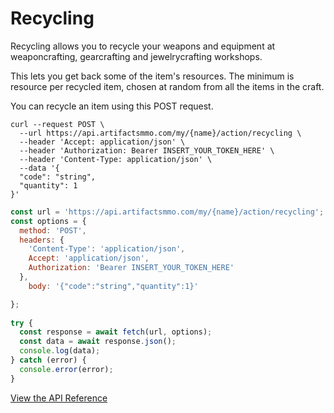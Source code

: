 # Recycling 
   
Recycling allows you to recycle your weapons and equipment at weaponcrafting, gearcrafting and jewelrycrafting workshops.

This lets you get back some of the item's resources. The minimum is resource  per recycled item, chosen at random from all the items in the craft.

You can recycle an item using this POST request.

 
```http filename="cURL" copy
curl --request POST \
  --url https://api.artifactsmmo.com/my/{name}/action/recycling \
  --header 'Accept: application/json' \
  --header 'Authorization: Bearer INSERT_YOUR_TOKEN_HERE' \
  --header 'Content-Type: application/json' \
  --data '{
  "code": "string",
  "quantity": 1
}'
```
```js filename="Javascript" copy
const url = 'https://api.artifactsmmo.com/my/{name}/action/recycling';
const options = {
  method: 'POST',
  headers: {
    'Content-Type': 'application/json',
    Accept: 'application/json',
    Authorization: 'Bearer INSERT_YOUR_TOKEN_HERE'
  },
    body: '{"code":"string","quantity":1}'

};
  
try {
  const response = await fetch(url, options);
  const data = await response.json();
  console.log(data);
} catch (error) {
  console.error(error);
}
```
[View the API Reference](https://api.artifactsmmo.com/docs/#/operations/action_recycling_my__name__action_recycling_post)

